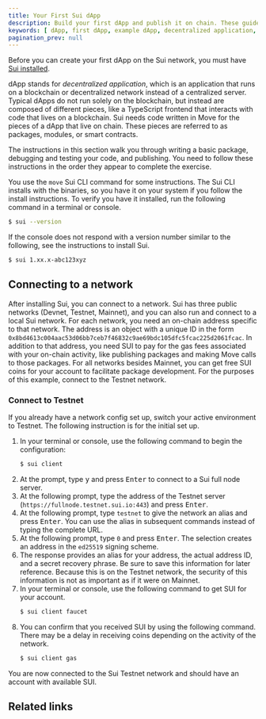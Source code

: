 ```yaml
---
title: Your First Sui dApp
description: Build your first dApp and publish it on chain. These guides demonstrate the basics you need to know to start your development journey on Sui.
keywords: [ dApp, first dApp, example dApp, decentralized application, testnet, devnet, mainnet, local network, sui client, sui cli ]
pagination_prev: null
---
```


Before you can create your first dApp on the Sui network, you must have [Sui installed](./getting-started/sui-install.mdx).

dApp stands for _decentralized application_, which is an application that runs on a blockchain or decentralized network instead of a centralized server. Typical dApps do not run solely on the blockchain, but instead are composed of different pieces, like a TypeScript frontend that interacts with code that lives on a blockchain. Sui needs code written in Move for the pieces of a dApp that live on chain. These pieces are referred to as packages, modules, or smart contracts.

The instructions in this section walk you through writing a basic package, debugging and testing your code, and publishing. You need to follow these instructions in the order they appear to complete the exercise.

You use the `move` Sui CLI command for some instructions. The Sui CLI installs with the binaries, so you have it on your system if you follow the install instructions. To verify you have it installed, run the following command in a terminal or console.

```sh
$ sui --version
```

If the console does not respond with a version number similar to the following, see the instructions to install Sui.

```sh
$ sui 1.xx.x-abc123xyz
```

## Connecting to a network

After installing Sui, you can connect to a network. Sui has three public networks (Devnet, Testnet, Mainnet), and you can also run and connect to a local Sui network. For each network, you need an on-chain address specific to that network. The address is an object with a unique ID in the form `0x8bd4613c004aac53d06bb7ceb7f46832c9ae69bdc105dfc5fcac225d2061fcac`. In addition to that address, you need SUI to pay for the gas fees associated with your on-chain activity, like publishing packages and making Move calls to those packages. For all networks besides Mainnet, you can get free SUI coins for your account to facilitate package development. For the purposes of this example, connect to the Testnet network.

### Connect to Testnet

If you already have a network config set up, switch your active environment to Testnet. The following instruction is for the initial set up. 

1. In your terminal or console, use the following command to begin the configuration:
    ```sh
    $ sui client
    ```
1. At the prompt, type <kbd>y</kbd> and press <kbd>Enter</kbd> to connect to a Sui full node server.
1. At the following prompt, type the address of the Testnet server (`https://fullnode.testnet.sui.io:443`) and press <kbd>Enter</kbd>.
1. At the following prompt, type `testnet` to give the network an alias and press <kbd>Enter</kbd>. You can use the alias in subsequent commands instead of typing the complete URL.
1. At the following prompt, type `0` and press <kbd>Enter</kbd>. The selection creates an address in the `ed25519` signing scheme.
1. The response provides an alias for your address, the actual address ID, and a secret recovery phrase. Be sure to save this information for later reference. Because this is on the Testnet network, the security of this information is not as important as if it were on Mainnet.
1. In your terminal or console, use the following command to get SUI for your account.
    ```sh
    $ sui client faucet
    ```
1. You can confirm that you received SUI by using the following command. There may be a delay in receiving coins depending on the activity of the network.
    ```sh
    $ sui client gas
    ```
You are now connected to the Sui Testnet network and should have an account with available SUI.  


## Related links

<RelatedLink to="/guides/developer/first-app/write-package.mdx" />
<RelatedLink to="/guides/developer/getting-started/connect.mdx" />
<RelatedLink to="/guides/developer/getting-started/local-network.mdx" />
<RelatedLink to="/guides/developer/getting-started/get-address.mdx" />
<RelatedLink to="/guides/developer/getting-started/get-coins.mdx" />